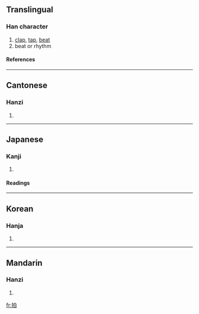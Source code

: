 ==Translingual==
===Han character===
{{Han char|rn=64|rad=手|as=05|sn=8|four=5600<sub>0</sub>|canj=手竹日 (QHA)}}
# [[clap]], [[tap]], [[beat]]
# beat or rhythm
====References====
{{Han ref|kx=0425.070|dkj=11952|dj=0773.120|hdz=31854.030|uh=62CD|ud=25293|bh=A9E7|bd=43495}}
----
==Cantonese==
===Hanzi===
{{yue-hanzi|jyut=|y=paak3}}
# {{defn|Cantonese}}
----
==Japanese==
===Kanji===
{{ja-kanji|grade=|rs=手05}}
# {{defn|Japanese}} 
====Readings====
{{ja-readings|on=[[はく]] (haku), [[ひょう]] (hyō)|kun=[[うつ]] (utsu)}}
----
==Korean==
===Hanja===
{{ko-hanja|hangeul=박|eumhun=|rv=bak|mr=pak|y=pak}}
# {{defn|Korean}}
----
==Mandarin==
===Hanzi===
{{cmn-hanzi|pin=[[bó]] (bo2), [[pāi]] (pai1), [[pò]] (po4)|wg=po<sup>2</sup>, p'ai<sup>1</sup>, p'o<sup>4</sup>}}
# {{defn|Mandarin}}

[[fr:拍]]